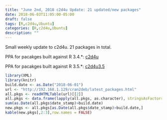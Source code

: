 ```yaml
---
title: "June 2nd, 2018 c2d4u Update: 21 updated/new packages"
date: 2018-06-03T11:05:00-05:00
draft: false
tags: [R,c2d4u,Ubuntu]
categories: [R,c2d4u,Ubuntu]
description: ""
---
```


Small weekly update to c2d4u.  21 packages in total.

PPA for pacakges built against R 3.4.*: [c2d4u](https://launchpad.net/~marutter/+archive/ubuntu/c2d4u)

PPA for pacakges built against R 3.5.*: [c2d4u3.5](https://launchpad.net/~marutter/+archive/ubuntu/c2d4u3.5)


```r
library(XML)
library(knitr)
build.date <- as.Date("2018-06-01")
url <- "http://192.168.1.129/cran2deb/latest_packages.html"
all.pkgs <- readHTMLTable(url)[[2]]
all.pkgs <- data.frame(lapply(all.pkgs, as.character), stringsAsFactors=FALSE)
sum(as.Date(all.pkgs$date_stamp)>build.date)
new.pkgs <- all.pkgs[as.Date(all.pkgs$date_stamp)>build.date,]
kable(new.pkgs[,2:3],row.names = FALSE)
```

